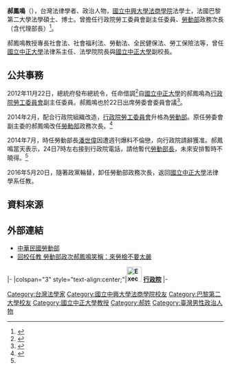 {{citation style|time=2018-09-16T02:55:22+00:00}}
{{Infobox Officeholder
|name = 郝鳳鳴
|office = {{ROC}}[[中華民國勞動部|勞動部]]政務次長
|term_start = 2014年2月17日	
|term_end = 2016年5月19日
|president = [[馬英九|馬英九]]
|premierroc = [[江宜樺|江宜樺]]{{to}}[[毛治國|毛治國]]{{to}}[[張善政|張善政]]
|predecessor = 
|successor =
|minister = [[潘世偉_(1955年)|潘世偉]]{{to}}[[陳雄文|陳雄文]]
|office2 = {{ROC}}[[中華民國勞動部|勞動部]]代理部長
|term_start2 = 2014年7月24日	
|term_end2 = 2014年8月22日
|president2 = [[馬英九|馬英九]]
|premierroc2 = [[江宜樺|江宜樺]]
|predecessor2 = [[潘世偉_(1955年)|潘世偉]]（正任）
|successor2 = [[陳雄文|陳雄文]]（正任）
|nationality     = {{ROC}}
|Native place    = 
|birth_date      = {{birth year and age|1959}}
|birth_place     = 
|residence       = {{ROC}}[[嘉義縣|嘉義縣]]
|death_place     =
|constituency    =
|sex             = 男
|spouse          = 
|parents         = 
|children        = 
|signature       = 
|relatives       =
|party           = {{Nonp}}
}}
{{Infobox Political EPW
|educate = 
*{{法國}}[[巴黎第二大學|巴黎第二大學]]博士、碩士
*[[國立中興大學法商學院|國立中興大學法商學院]]學士<br>（今[[國立台北大學|國立台北大學]]法律學系）
|past =
*[[勞委會|勞委會]]勞保爭議審議委員
*[[嘉義市政府|嘉義市政府]]法規會委員
*[[嘉義縣政府|嘉義縣政府]]法規會委員
*[[台中縣政府|台中縣政府]]訴願會委員
*[[全民健保基金管理委員會|全民健保基金管理委員會]]委員
*[[考試院|考試院]][[考選部|考選部]]律師考試審議委員會委員
*[[國立中正大學|國立中正大學]]法律系主任
*[[國立中正大學法學院|國立中正大學法學院]]院長
*[[國立中正大學|國立中正大學]]副校長（現任）
}}

'''郝鳳鳴'''（{{bd|1959年|||}}），台灣法律學者、政治人物，[[國立中興大學法商學院|國立中興大學法商學院]]法學士，法國巴黎第二大學法學碩士、博士。曾擔任行政院勞工委員會副主任委員、[[中華民國勞動部|勞動部]]政務次長（含代理部長）<ref name="cna.com.tw">{{cite web|url=http://www.cna.com.tw/news/aipl/201407250227-1.aspx|title=法學博士郝鳳鳴  暫代勞動部長 - 政治 - 中央社 CNA|publisher=|accessdate=2017-09-24|archive-date=2017-09-25|archive-url=https://web.archive.org/web/20170925035148/http://www.cna.com.tw/news/aipl/201407250227-1.aspx|dead-url=no}}</ref>。

郝鳳鳴教授專長社會法、社會福利法、勞動法、全民健保法、勞工保險法等，曾任[[國立中正大學|國立中正大學]]法律系主任、法學院院長與[[國立中正大學|國立中正大學]]副校長。

==公共事務==
2012年11月22日，總統府發布總統令，任命借調<ref>{{cite web|url=http://140.123.13.96/pservice/Pernewsy101/Pernews172.htm|title=國立中正大學人事室 人事服務簡訊第172期|website=140.123.13.96|accessdate=2017-11-03|archive-date=2017-11-07|archive-url=https://web.archive.org/web/20171107025612/http://140.123.13.96/pservice/Pernewsy101/Pernews172.htm|dead-url=no}}</ref>自[[國立中正大學|國立中正大學]]的郝鳳鳴為[[行政院勞工委員會|行政院勞工委員會]]副主任委員。郝鳳鳴也於22日出席勞委會委員會議<ref>{{cite web|url=http://www.ntdtv.com/xtr/b5/2012/11/22/a801848.html.-%E5%8B%9E%E6%9C%83%E5%89%AF%E4%B8%BB%E5%A7%94--%E9%83%9D%E9%B3%B3%E9%B3%B4%E7%B2%BE%E9%80%9A%E5%8B%9E%E5%8B%95%E6%B3%95.html|title=勞會副主委  郝鳳鳴精通勞動法|first=新唐人電視台 New Tang Dynasty|last=Television|publisher=|accessdate=2017-11-03|archive-date=2017-11-07|archive-url=https://web.archive.org/web/20171107010250/http://www.ntdtv.com/xtr/b5/2012/11/22/a801848.html.-%E5%8B%9E%E6%9C%83%E5%89%AF%E4%B8%BB%E5%A7%94--%E9%83%9D%E9%B3%B3%E9%B3%B4%E7%B2%BE%E9%80%9A%E5%8B%9E%E5%8B%95%E6%B3%95.html|dead-url=no}}</ref>。

2014年2月，配合行政院組織改造，[[行政院勞工委員會|行政院勞工委員會]]升格為[[中華民國勞動部|勞動部]]。原任勞委會副主委的郝鳳鳴改任[[中華民國勞動部|勞動部]]政務次長。<ref>{{cite web|url=https://www.nownews.com/news/20140212/1116405|title=找不到與「 News 20140212 1116405」相關的文章或頁面|website=www.nownews.com|accessdate=2017-11-03|archive-date=2017-11-07|archive-url=https://web.archive.org/web/20171107004448/https://www.nownews.com/news/20140212/1116405|dead-url=no}}</ref>

2014年7月，時任勞動部長[[潘世偉_(1955年)|潘世偉]]因遭週刊爆料不倫戀，向行政院請辭獲准。郝鳳鳴當天表示，24日7時左右接到行政院電話，請他暫代[[勞動部長|勞動部長]]，未來安排暫時不曉得。<ref name="cna.com.tw"/>

2016年5月20日，隨著政黨輪替，卸任勞動部政務次長，返回[[國立中正大學|國立中正大學]]法律學系任教。

==資料來源==
{{reflist}}

==外部連結==
*[[中華民國勞動部|中華民國勞動部]]
*[http://www.chinatimes.com/realtimenews/20160519005947-260405 回校任教 勞動部政次郝鳳鳴笑稱：來勞檢不要太嚴] {{Wayback|url=http://www.chinatimes.com/realtimenews/20160519005947-260405 |date=20161028085234 }}

{{start box}}
{{s-gov|roc}}
|-
|colspan="3" style="text-align:center;"|'''[[File:Executive_Yuan,ROC_LOGO.svg|35px]] [[行政院|行政院]]'''
|-
{{s-before|[[潘世偉_(1955年)|潘世偉]]}}
{{s-title|[[勞動部_(中華民國)|勞動部]]部長<br><small>代理<br>2014年7月24日－2014年8月22日}}
{{s-after|[[陳雄文|陳雄文]]}}
{{end box}}

{{DEFAULTSORT:H郝鳳鳴}}
[[Category:台灣法學家|Category:台灣法學家]]
[[Category:國立中興大學法商學院校友|Category:國立中興大學法商學院校友]]
[[Category:巴黎第二大學校友|Category:巴黎第二大學校友]]
[[Category:國立中正大學教授|Category:國立中正大學教授]]
[[Category:郝姓|Category:郝姓]]
[[Category:臺灣男性政治人物|Category:臺灣男性政治人物]]